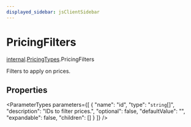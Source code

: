 ```yaml
---
displayed_sidebar: jsClientSidebar
---
```



# PricingFilters

[internal](../../internal/modules/internal.internal-1.mdx).[PricingTypes](../../internal-1/modules/internal.internal-1.PricingTypes.mdx).PricingFilters

Filters to apply on prices.

## Properties

<ParameterTypes parameters={[
  {
    "name": "id",
    "type": "`string`[]",
    "description": "IDs to filter prices.",
    "optional": false,
    "defaultValue": "",
    "expandable": false,
    "children": []
  }
]} />
